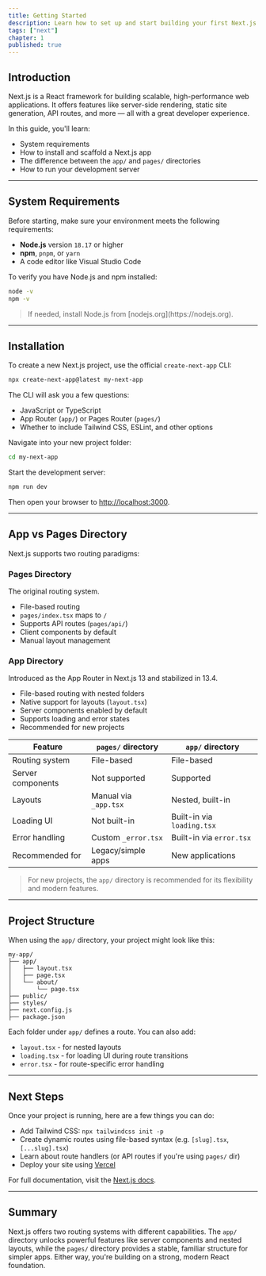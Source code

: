```yaml
---
title: Getting Started
description: Learn how to set up and start building your first Next.js application with ease.
tags: ["next"]
chapter: 1
published: true
---
```


## Introduction

Next.js is a React framework for building scalable, high-performance web applications. It offers features like server-side rendering, static site generation, API routes, and more — all with a great developer experience.

In this guide, you'll learn:

- System requirements
- How to install and scaffold a Next.js app
- The difference between the `app/` and `pages/` directories
- How to run your development server

---

## System Requirements

Before starting, make sure your environment meets the following requirements:

- **Node.js** version `18.17` or higher
- **npm**, `pnpm`, or `yarn`
- A code editor like Visual Studio Code

To verify you have Node.js and npm installed:

```bash
node -v
npm -v
```

<blockquote>
  If needed, install Node.js from [nodejs.org](https://nodejs.org).
</blockquote>

---

## Installation

To create a new Next.js project, use the official `create-next-app` CLI:

```bash
npx create-next-app@latest my-next-app
```

The CLI will ask you a few questions:

- JavaScript or TypeScript
- App Router (`app/`) or Pages Router (`pages/`)
- Whether to include Tailwind CSS, ESLint, and other options

Navigate into your new project folder:

```bash
cd my-next-app
```

Start the development server:

```bash
npm run dev
```

Then open your browser to [http://localhost:3000](http://localhost:3000).

---

## App vs Pages Directory

Next.js supports two routing paradigms:

### Pages Directory

The original routing system.

- File-based routing
- `pages/index.tsx` maps to `/`
- Supports API routes (`pages/api/`)
- Client components by default
- Manual layout management

### App Directory

Introduced as the App Router in Next.js 13 and stabilized in 13.4.

- File-based routing with nested folders
- Native support for layouts (`layout.tsx`)
- Server components enabled by default
- Supports loading and error states
- Recommended for new projects

| Feature           | `pages/` directory    | `app/` directory           |
| ----------------- | --------------------- | -------------------------- |
| Routing system    | File-based            | File-based                 |
| Server components | Not supported         | Supported                  |
| Layouts           | Manual via `_app.tsx` | Nested, built-in           |
| Loading UI        | Not built-in          | Built-in via `loading.tsx` |
| Error handling    | Custom `_error.tsx`   | Built-in via `error.tsx`   |
| Recommended for   | Legacy/simple apps    | New applications           |

> For new projects, the `app/` directory is recommended for its flexibility and modern features.

---

## Project Structure

When using the `app/` directory, your project might look like this:

```
my-app/
├── app/
│   ├── layout.tsx
│   ├── page.tsx
│   └── about/
│       └── page.tsx
├── public/
├── styles/
├── next.config.js
├── package.json
```

Each folder under `app/` defines a route. You can also add:

- `layout.tsx` - for nested layouts
- `loading.tsx` - for loading UI during route transitions
- `error.tsx` - for route-specific error handling

---

## Next Steps

Once your project is running, here are a few things you can do:

- Add Tailwind CSS: `npx tailwindcss init -p`
- Create dynamic routes using file-based syntax (e.g. `[slug].tsx`, `[...slug].tsx`)
- Learn about route handlers (or API routes if you're using `pages/` dir)
- Deploy your site using [Vercel](https://vercel.com)

For full documentation, visit the [Next.js docs](https://nextjs.org/docs).

---

## Summary

Next.js offers two routing systems with different capabilities. The `app/` directory unlocks powerful features like server components and nested layouts, while the `pages/` directory provides a stable, familiar structure for simpler apps. Either way, you're building on a strong, modern React foundation.
